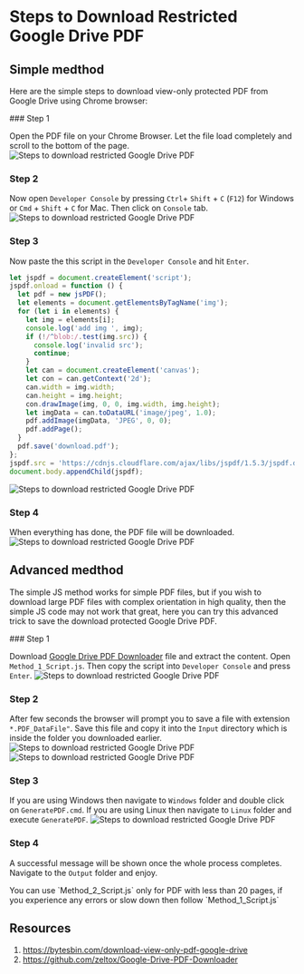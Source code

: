 
# Steps to Download Restricted Google Drive PDF

## Simple medthod

Here are the simple steps to download view-only protected PDF from Google Drive using Chrome browser:

<Steps>
### Step 1

Open the PDF file on your Chrome Browser. Let the file load completely and scroll to the bottom of the page.
   ![Steps to download restricted Google Drive PDF](/assets/230304_2057/01.png)

### Step 2

Now open `Developer Console` by pressing `Ctrl`+ `Shift` + `C` (`F12`) for Windows or `Cmd` + `Shift` + `C` for Mac. Then click on `Console` tab.
   ![Steps to download restricted Google Drive PDF](/assets/230304_2057/02.png)

### Step 3

Now paste the this script in the `Developer Console` and hit `Enter`.

```js copy
let jspdf = document.createElement('script');
jspdf.onload = function () {
  let pdf = new jsPDF();
  let elements = document.getElementsByTagName('img');
  for (let i in elements) {
    let img = elements[i];
    console.log('add img ', img);
    if (!/^blob:/.test(img.src)) {
      console.log('invalid src');
      continue;
    }
    let can = document.createElement('canvas');
    let con = can.getContext('2d');
    can.width = img.width;
    can.height = img.height;
    con.drawImage(img, 0, 0, img.width, img.height);
    let imgData = can.toDataURL('image/jpeg', 1.0);
    pdf.addImage(imgData, 'JPEG', 0, 0);
    pdf.addPage();
  }
  pdf.save('download.pdf');
};
jspdf.src = 'https://cdnjs.cloudflare.com/ajax/libs/jspdf/1.5.3/jspdf.debug.js';
document.body.appendChild(jspdf);
```

![Steps to download restricted Google Drive PDF](/assets/230304_2057/03.png)

### Step 4

When everything has done, the PDF file will be downloaded.
   ![Steps to download restricted Google Drive PDF](/assets/230304_2057/04.png)
</Steps>

## Advanced medthod

The simple JS method works for simple PDF files, but if you wish to download large PDF files with complex orientation in high quality, then the simple JS code may not work that great, here you can try this advanced trick to save the download protected Google Drive PDF.

<Steps>
### Step 1

Download [Google Drive PDF Downloader](https://github.com/zeltox/Google-Drive-PDF-Downloader/archive/refs/heads/master.zip) file and extract the content. Open `Method_1_Script.js`. Then copy the script into `Developer Console` and press `Enter`.
   ![Steps to download restricted Google Drive PDF](/assets/230304_2057/05.png)

### Step 2

After few seconds the browser will prompt you to save a file with extension `*.PDF_DataFile"`. Save this file and copy it into the `Input` directory which is inside the folder you downloaded earlier.
   ![Steps to download restricted Google Drive PDF](/assets/230304_2057/06.png)
   ![Steps to download restricted Google Drive PDF](/assets/230304_2057/07.png)

### Step 3

If you are using Windows then navigate to `Windows` folder and double click on `GeneratePDF.cmd`. If you are using Linux then navigate to `Linux` folder and execute `GeneratePDF`.
   ![Steps to download restricted Google Drive PDF](/assets/230304_2057/08.png)

### Step 4

A successful message will be shown once the whole process completes. Navigate to the `Output` folder and enjoy.
</Steps>

<Callout type="info" emoji="💡">
   You can use `Method_2_Script.js` only for PDF with less than 20 pages, if you experience any errors or slow down then follow `Method_1_Script.js`
</Callout>

## Resources

1. https://bytesbin.com/download-view-only-pdf-google-drive
1. https://github.com/zeltox/Google-Drive-PDF-Downloader
